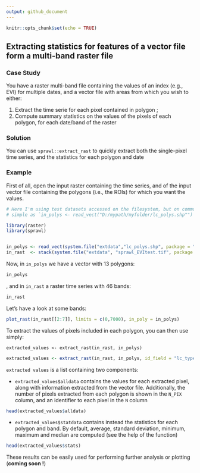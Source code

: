 ```yaml
---
output: github_document
---
```


```r
knitr::opts_chunk$set(echo = TRUE)
```

## Extracting statistics for features of a vector file form a multi-band raster file

### Case Study 

You have a raster multi-band file containing the values of an index (e.g., EVI) for multiple
dates, and a vector file with areas from which you wish to either: 
  
  1. Extract the time serie for each pixel contained in polygon ;
  2. Compute summary statistics on the values of the pixels of each polygon, for each date/band
    of the raster

### Solution

You can use `sprawl::extract_rast` to quickly extract both the single-pixel time series, and the 
statistics for each polygon and date

### Example

First of all, open the input raster containing the time series,  and of the 
input vector file containing the polygons (i.e., the ROIs) for which you want the values. 

```r
# Here I'm using test datasets accessed on the filesystem, but on common usage it would as 
# simple as `in_polys <- read_vect("D:/mypath/myfolder/lc_polys.shp"")

library(raster)
library(sprawl)


in_polys <- read_vect(system.file("extdata","lc_polys.shp", package = "sprawl.data"))
in_rast  <- stack(system.file("extdata", "sprawl_EVItest.tif", package = "sprawl.data"))

```

Now, in `in_polys` we have a vector with 13 polygons: 

```r
in_polys
```

, and in `in_rast` a raster time series with 46 bands:

```r
in_rast
```

Let's have a look at some bands: 

```r
plot_rast(in_rast[[2:7]], limits = c(0,7000), in_poly = in_polys)
```


To extract the values of pixels included in each polygon, you can then use simply: 

```
extracted_values <- extract_rast(in_rast, in_polys)
```

```r
extracted_values <- extract_rast(in_rast, in_polys, id_field = "lc_type")
```
`extracted values` is a list containing two components:

- `extracted_values$alldata` contains the values for each extracted pixel, along with information extracted from the vector file. Additionally, the number of pixels extracted from each polygon is shown in the `N_PIX` column, and an identifier to each pixel in the `N` column 

```r
head(extracted_values$alldata)
```

-  `extracted_values$statdata` contains instead the statistics for each polygon and band. By default, average, standard deviation, minimum, maximum and median are computed (see the help of the function) 

```r
head(extracted_values$stats)
```

These results can be easily used for performing further analysis or plotting (**coming soon !**)

